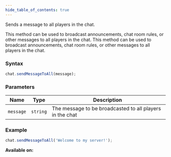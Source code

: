 ```yaml
---
hide_table_of_contents: true
---
```



Sends a message to all players in the chat.

This method can be used to broadcast announcements, chat room rules, or other messages to all players in the chat. This method can be used to broadcast announcements, chat room rules, or other messages to all players in the chat.

### Syntax

```js
chat.sendMessageToAll(message);
```

### Parameters

| Name      | Type     | Description                                              |
| --------- | -------- | -------------------------------------------------------- |
| `message` | `string` | The message to be broadcasted to all players in the chat |

### Example

```js
chat.sendMessageToAll('Welcome to my server!');
```

**Available on:** <ServerTag />
